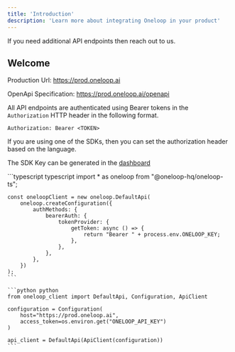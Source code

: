 ```yaml
---
title: 'Introduction'
description: 'Learn more about integrating Oneloop in your product'
---
```


<Note>
  If you need additional API endpoints then reach out to us.
</Note>

## Welcome

Production Url: https://prod.oneloop.ai

OpenApi Specification: https://prod.oneloop.ai/openapi

All API endpoints are authenticated using Bearer tokens in the `Authorization` HTTP header in the following format.

```
Authorization: Bearer <TOKEN>
```

If you are using one of the SDKs, then you can set the authorization header based on the language.

The SDK Key can be generated in the [dashboard](https://dashboard.oneloop.ai)

<CodeGroup>
    ```typescript typescript
    import * as oneloop from "@oneloop-hq/oneloop-ts";

    const oneloopClient = new oneloop.DefaultApi(
        oneloop.createConfiguration({
            authMethods: {
                bearerAuth: {
                    tokenProvider: {
                        getToken: async () => {
                            return "Bearer " + process.env.ONELOOP_KEY;
                        },
                    },
                },
            },
        })
    );
    ```

    ```python python
    from oneloop_client import DefaultApi, Configuration, ApiClient

    configuration = Configuration(
        host="https://prod.oneloop.ai",
        access_token=os.environ.get("ONELOOP_API_KEY")
    )

    api_client = DefaultApi(ApiClient(configuration))
    ```
</CodeGroup>